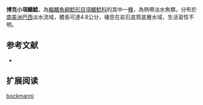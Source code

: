 {{Speciesbox
| name = 博克小項鰭鯰
| image = 
| image_width = 250px
| status = NE
| status_system = IUCN3.1
| genus = Glanidium
| species = bockmanni
| authority = [[Sarmento-Soares_&_Buckup|Sarmento-Soares & Buckup]], 2005
| synonyms = 
}}
'''博克小項鰭鯰'''，為[[輻鰭魚綱|輻鰭魚綱]][[鯰形目|鯰形目]][[項鰭鯰科|項鰭鯰科]]的其中一[[種|種]]，為熱帶淡水魚類，分布於[[南美洲|南美洲]][[巴西|巴西]]淡水流域，體長可達4.8公分，棲息在岩石底質底層水域，生活習性不明。
==参考文献==
*{{FishBase_species|genus=Glanidium|species=bockmanni  |year=2015|month=5}}

== 扩展阅读 ==
{{refbegin}}
{{wikispecies-inline|Glanidium bockmanni |博克小項鰭鯰}}
{{refend}}
{{Taxonbar|from=Q6429422}}

[[Category:小項鰭鯰屬|bockmanni]]